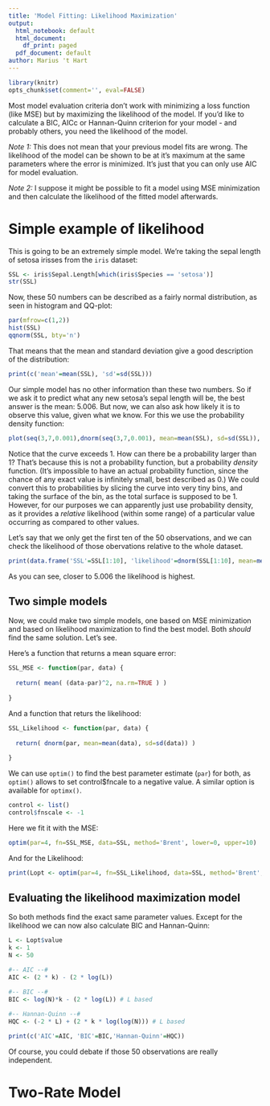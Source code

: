 ```yaml
---
title: 'Model Fitting: Likelihood Maximization'
output:
  html_notebook: default
  html_document:
    df_print: paged
  pdf_document: default
author: Marius 't Hart
---
```


```r
library(knitr)
opts_chunk$set(comment='', eval=FALSE)
```

Most model evaluation criteria don't work with minimizing a loss function (like MSE) but by maximizing the likelihood of the model. If you'd like to calculate a BIC, AICc or Hannan-Quinn criterion for your model - and probably others, you need the likelihood of the model.

_Note 1:_ This does not mean that your previous model fits are wrong. The likelihood of the model can be shown to be at it's maximum at the same parameters where the error is minimized. It's just that you can only use AIC for model evaluation.

_Note 2:_ I suppose it might be possible to fit a model using MSE minimization and then calculate the likelihood of the fitted model afterwards.

# Simple example of likelihood

This is going to be an extremely simple model. We're taking the sepal length of setosa irisses from the `iris` dataset:

```r
SSL <- iris$Sepal.Length[which(iris$Species == 'setosa')]
str(SSL)
```

Now, these 50 numbers can be described as a fairly normal distribution, as seen in histogram and QQ-plot:

```r
par(mfrow=c(1,2))
hist(SSL)
qqnorm(SSL, bty='n')
```

That means that the mean and standard deviation give a good description of the distribution:

```r
print(c('mean'=mean(SSL), 'sd'=sd(SSL)))
```

Our simple model has no other information than these two numbers. So if we ask it to predict what any new setosa's sepal length will be, the best answer is the mean: 5.006. But now, we can also ask how likely it is to observe this value, given what we know. For this we use the probability density function:

```r
plot(seq(3,7,0.001),dnorm(seq(3,7,0.001), mean=mean(SSL), sd=sd(SSL)), type='l',xlab='setosa sepal length', ylab='probability density', bty='n')
```

Notice that the curve exceeds 1. How can there be a probability larger than 1? That's because this is not a probability function, but a probability _density_ function. (It's impossible to have an actual probability function, since the chance of any exact value is infinitely small, best described as 0.) We could convert this to probabilities by slicing the curve into very tiny bins, and taking the surface of the bin, as the total surface is supposed to be 1. However, for our purposes we can apparently just use probability density, as it provides a _relative_ likelihood (within some range) of a particular value occurring as compared to other values.

Let's say that we only get the first ten of the 50 observations, and we can check the likelihood of those obervations relative to the whole dataset.

```r
print(data.frame('SSL'=SSL[1:10], 'likelihood'=dnorm(SSL[1:10], mean=mean(SSL), sd=sd(SSL))))
```

As you can see, closer to 5.006 the likelihood is highest.

## Two simple models

Now, we could make two simple models, one based on MSE minimization and based on likelihood maximization to find the best model. Both _should_ find the same solution. Let's see.

Here's a function that returns a mean square error:

```r
SSL_MSE <- function(par, data) {
  
  return( mean( (data-par)^2, na.rm=TRUE ) )
  
}
```

And a function that returs the likelihood:

```r
SSL_Likelihood <- function(par, data) {
  
  return( dnorm(par, mean=mean(data), sd=sd(data)) )
  
}
```

We can use `optim()` to find the best parameter estimate (`par`) for both, as `optim()` allows to set control$fncale to a negative value. A similar option is available for `optimx()`.

```r
control <- list()
control$fnscale <- -1
```

Here we fit it with the MSE:

```r
optim(par=4, fn=SSL_MSE, data=SSL, method='Brent', lower=0, upper=10)
```

And for the Likelihood:

```r
print(Lopt <- optim(par=4, fn=SSL_Likelihood, data=SSL, method='Brent', lower=0, upper=10, control=control))
```

## Evaluating the likelihood maximization model

So both methods find the exact same parameter values. Except for the likelihood we can now also calculate BIC and Hannan-Quinn:

```r

L <- Lopt$value
k <- 1
N <- 50

#-- AIC --#
AIC <- (2 * k) - (2 * log(L))

#-- BIC --#
BIC <- log(N)*k - (2 * log(L)) # L based
  
#-- Hannan-Quinn --#
HQC <- (-2 * L) + (2 * k * log(log(N))) # L based

print(c('AIC'=AIC, 'BIC'=BIC,'Hannan-Quinn'=HQC))
```

Of course, you could debate if those 50 observations are really independent.

# Two-Rate Model


